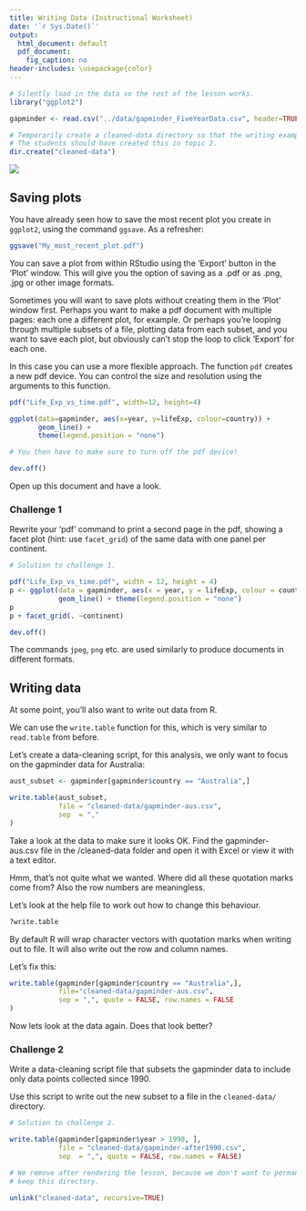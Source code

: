 ---
title: Writing Data (Instructional Worksheet)
date: '`r Sys.Date()`'
output:
  html_document: default
  pdf_document:
    fig_caption: no
header-includes: \usepackage{color}
---

```{r, include=FALSE}

# Silently load in the data so the rest of the lesson works.
library("ggplot2")

gapminder <- read.csv("../data/gapminder_FiveYearData.csv", header=TRUE)

# Temporarily create a cleaned-data directory so that the writing examples work
# The students should have created this in topic 2.
dir.create("cleaned-data")
```

![](../fig/mydatastory_footer.png)

<script src="hideOutput.js"></script>

<link rel="stylesheet" type="text/css" href="fold.css">

## Saving plots

You have already seen how to save the most recent plot you create in `ggplot2`,
using the command `ggsave`. As a refresher:

```{r, eval = FALSE}
ggsave("My_most_recent_plot.pdf")
```

You can save a plot from within RStudio using the 'Export' button
in the 'Plot' window. This will give you the option of saving as a
.pdf or as .png, .jpg or other image formats.

Sometimes you will want to save plots without creating them in the
'Plot' window first. Perhaps you want to make a pdf document with
multiple pages: each one a different plot, for example. Or perhaps
you're looping through multiple subsets of a file, plotting data from
each subset, and you want to save each plot, but obviously can't stop
the loop to click 'Export' for each one.

In this case you can use a more flexible approach. The function
`pdf` creates a new pdf device. You can control the size and resolution
using the arguments to this function.

```{r, eval=FALSE}
pdf("Life_Exp_vs_time.pdf", width=12, height=4)

ggplot(data=gapminder, aes(x=year, y=lifeExp, colour=country)) +
       geom_line() +
       theme(legend.position = "none")

# You then have to make sure to turn off the pdf device!

dev.off()
```

Open up this document and have a look.

### Challenge 1

Rewrite your 'pdf' command to print a second
page in the pdf, showing a facet plot (hint: use `facet_grid`)
of the same data with one panel per continent.

<div class="fold s">

```{r eval = FALSE}
# Solution to challenge 1.

pdf("Life_Exp_vs_time.pdf", width = 12, height = 4)
p <- ggplot(data = gapminder, aes(x = year, y = lifeExp, colour = country)) +
            geom_line() + theme(legend.position = "none")
p
p + facet_grid(. ~continent)

dev.off()

```

</div>

The commands `jpeg`, `png` etc. are used similarly to produce
documents in different formats.

## Writing data

At some point, you'll also want to write out data from R.

We can use the `write.table` function for this, which is
very similar to `read.table` from before.

Let's create a data-cleaning script, for this analysis, we
only want to focus on the gapminder data for Australia:

```{r}
aust_subset <- gapminder[gapminder$country == "Australia",]

write.table(aust_subset,
            file = "cleaned-data/gapminder-aus.csv",
            sep  = ","
)
```

Take a look at the data to make sure it looks OK. Find the gapminder-aus.csv file in the /cleaned-data folder and open it with Excel or view it with a text editor. 

Hmm, that's not quite what we wanted. Where did all these
quotation marks come from? Also the row numbers are
meaningless.

Let's look at the help file to work out how to change this
behaviour.

```{r, eval=FALSE}
?write.table
```

By default R will wrap character vectors with quotation marks
when writing out to file. It will also write out the row and
column names.

Let's fix this:

```{r}
write.table(gapminder[gapminder$country == "Australia",],
            file="cleaned-data/gapminder-aus.csv",
            sep = ",", quote = FALSE, row.names = FALSE
)
```

Now lets look at the data again. Does that look better?

### Challenge 2

Write a data-cleaning script file that subsets the gapminder
data to include only data points collected since 1990.

Use this script to write out the new subset to a file
in the `cleaned-data/` directory.

<div class="fold s">

```{r eval = FALSE}
# Solution to challenge 2.

write.table(gapminder[gapminder$year > 1990, ],
            file = "cleaned-data/gapminder-after1990.csv",
            sep  = ",", quote = FALSE, row.names = FALSE)
```

</div>

```{r, echo = FALSE}
# We remove after rendering the lesson, because we don't want to permanently
# keep this directory.

unlink("cleaned-data", recursive=TRUE)
```
